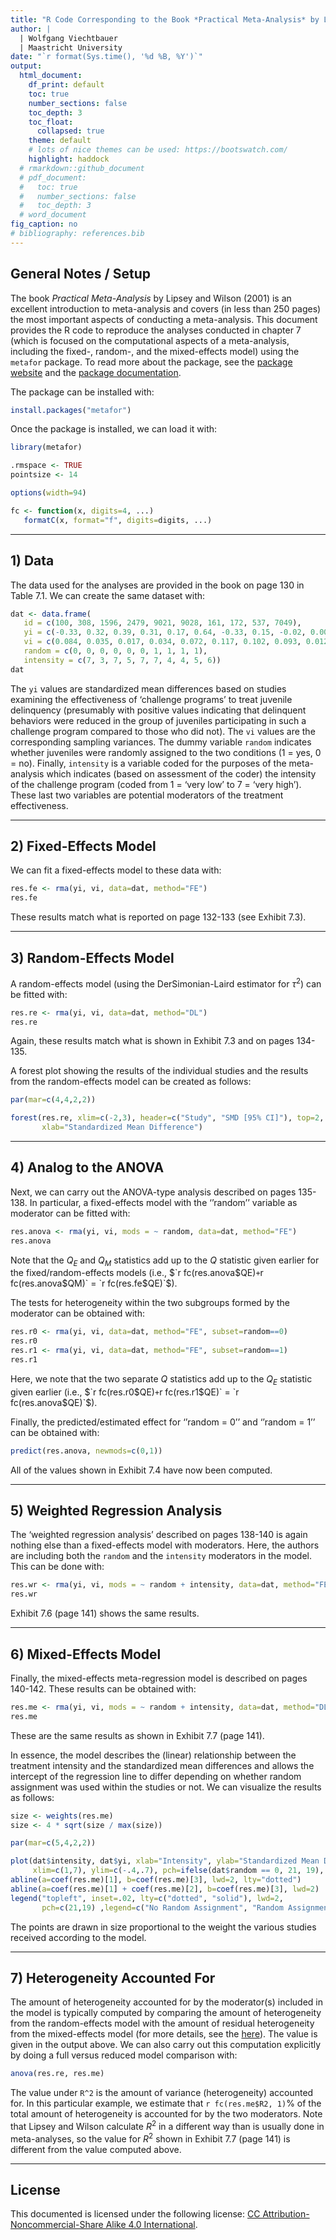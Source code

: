 ```yaml
---
title: "R Code Corresponding to the Book *Practical Meta-Analysis* by Lipsey and Wilson (2001)"
author: |
  | Wolfgang Viechtbauer
  | Maastricht University
date: "`r format(Sys.time(), '%d %B, %Y')`"
output:
  html_document:
    df_print: default
    toc: true
    number_sections: false
    toc_depth: 3
    toc_float:
      collapsed: true
    theme: default
    # lots of nice themes can be used: https://bootswatch.com/
    highlight: haddock
  # rmarkdown::github_document
  # pdf_document:
  #   toc: true
  #   number_sections: false
  #   toc_depth: 3
  # word_document
fig_caption: no
# bibliography: references.bib
---
```


## General Notes / Setup

The book *Practical Meta-Analysis* by Lipsey and Wilson (2001) is an excellent introduction to meta-analysis and covers (in less than 250 pages) the most important aspects of conducting a meta-analysis. This document provides the R code to reproduce the analyses conducted in chapter 7 (which is focused on the computational aspects of a meta-analysis, including the fixed-, random-, and the mixed-effects model) using the `metafor` package. To read more about the package, see the [package website](http://www.metafor-project.org/) and the [package documentation](https://wviechtb.github.io/metafor/).

The package can be installed with:

```r
install.packages("metafor")
```

Once the package is installed, we can load it with:

```r
library(metafor)
```

```r
.rmspace <- TRUE
pointsize <- 14

options(width=94)

fc <- function(x, digits=4, ...)
   formatC(x, format="f", digits=digits, ...)
```

***

## 1) Data

The data used for the analyses are provided in the book on page 130 in Table 7.1. We can create the same dataset with:

```r
dat <- data.frame(
   id = c(100, 308, 1596, 2479, 9021, 9028, 161, 172, 537, 7049),
   yi = c(-0.33, 0.32, 0.39, 0.31, 0.17, 0.64, -0.33, 0.15, -0.02, 0.00),
   vi = c(0.084, 0.035, 0.017, 0.034, 0.072, 0.117, 0.102, 0.093, 0.012, 0.067),
   random = c(0, 0, 0, 0, 0, 0, 1, 1, 1, 1),
   intensity = c(7, 3, 7, 5, 7, 7, 4, 4, 5, 6))
dat
```

The `yi` values are standardized mean differences based on studies examining the effectiveness of 'challenge programs' to treat juvenile delinquency (presumably with positive values indicating that delinquent behaviors were reduced in the group of juveniles participating in such a challenge program compared to those who did not). The `vi` values are the corresponding sampling variances. The dummy variable `random` indicates whether juveniles were randomly assigned to the two conditions (1 = yes, 0 = no). Finally, `intensity` is a variable coded for the purposes of the meta-analysis which indicates (based on assessment of the coder) the intensity of the challenge program (coded from 1 = 'very low' to 7 = 'very high'). These last two variables are potential moderators of the treatment effectiveness.

***

## 2) Fixed-Effects Model

We can fit a fixed-effects model to these data with:

```r
res.fe <- rma(yi, vi, data=dat, method="FE")
res.fe
```

These results match what is reported on page 132-133 (see Exhibit 7.3).

***

## 3) Random-Effects Model

A random-effects model (using the DerSimonian-Laird estimator for $\tau^2$) can be fitted with:

```r
res.re <- rma(yi, vi, data=dat, method="DL")
res.re
```

Again, these results match what is shown in Exhibit 7.3 and on pages 134-135.

A forest plot showing the results of the individual studies and the results from the random-effects model can be created as follows:

```r
par(mar=c(4,4,2,2))

forest(res.re, xlim=c(-2,3), header=c("Study", "SMD [95% CI]"), top=2,
       xlab="Standardized Mean Difference")
```

***

## 4) Analog to the ANOVA

Next, we can carry out the ANOVA-type analysis described on pages 135-138. In particular, a fixed-effects model with the ''random'' variable as moderator can be fitted with:

```r
res.anova <- rma(yi, vi, mods = ~ random, data=dat, method="FE")
res.anova
```

Note that the $Q_E$ and $Q_M$ statistics add up to the $Q$ statistic given earlier for the fixed/random-effects models (i.e., $`r fc(res.anova$QE)` + `r fc(res.anova$QM)` = `r fc(res.fe$QE)`$).

The tests for heterogeneity within the two subgroups formed by the moderator can be obtained with:

```r
res.r0 <- rma(yi, vi, data=dat, method="FE", subset=random==0)
res.r0
res.r1 <- rma(yi, vi, data=dat, method="FE", subset=random==1)
res.r1
```

Here, we note that the two separate $Q$ statistics add up to the $Q_E$ statistic given earlier (i.e., $`r fc(res.r0$QE)` + `r fc(res.r1$QE)` = `r fc(res.anova$QE)`$).

Finally, the predicted/estimated effect for ''random = 0'' and ''random = 1'' can be obtained with:

```r
predict(res.anova, newmods=c(0,1))
```

All of the values shown in Exhibit 7.4 have now been computed.

***

## 5) Weighted Regression Analysis

The 'weighted regression analysis' described on pages 138-140 is again nothing else than a fixed-effects model with moderators. Here, the authors are including both the `random` and the `intensity` moderators in the model. This can be done with:

```r
res.wr <- rma(yi, vi, mods = ~ random + intensity, data=dat, method="FE")
res.wr
```

Exhibit 7.6 (page 141) shows the same results.

***

## 6) Mixed-Effects Model

Finally, the mixed-effects meta-regression model is described on pages 140-142. These results can be obtained with:

```r
res.me <- rma(yi, vi, mods = ~ random + intensity, data=dat, method="DL")
res.me
```

These are the same results as shown in Exhibit 7.7 (page 141).

In essence, the model describes the (linear) relationship between the treatment intensity and the standardized mean differences and allows the intercept of the regression line to differ depending on whether random assignment was used within the studies or not. We can visualize the results as follows:

```r
size <- weights(res.me)
size <- 4 * sqrt(size / max(size))

par(mar=c(5,4,2,2))

plot(dat$intensity, dat$yi, xlab="Intensity", ylab="Standardized Mean Difference",
     xlim=c(1,7), ylim=c(-.4,.7), pch=ifelse(dat$random == 0, 21, 19), cex=size)
abline(a=coef(res.me)[1], b=coef(res.me)[3], lwd=2, lty="dotted")
abline(a=coef(res.me)[1] + coef(res.me)[2], b=coef(res.me)[3], lwd=2)
legend("topleft", inset=.02, lty=c("dotted", "solid"), lwd=2,
       pch=c(21,19) ,legend=c("No Random Assignment", "Random Assignment"))
```

The points are drawn in size proportional to the weight the various studies received according to the model.

***

## 7) Heterogeneity Accounted For

The amount of heterogeneity accounted for by the moderator(s) included in the model is typically computed by comparing the amount of heterogeneity from the random-effects model with the amount of residual heterogeneity from the mixed-effects model (for more details, see the [here](http://www.metafor-project.org/doku.php/faq#for_mixed-effects_models_how_i)). The value is given in the output above. We can also carry out this computation explicitly by doing a full versus reduced model comparison with:

```r
anova(res.re, res.me)
```

The value under `R^2` is the amount of variance (heterogeneity) accounted for. In this particular example, we estimate that `r fc(res.me$R2, 1)`% of the total amount of heterogeneity is accounted for by the two moderators. Note that Lipsey and Wilson calculate $R^2$ in a different way than is usually done in meta-analyses, so the value for $R^2$ shown in Exhibit 7.7 (page 141) is different from the value computed above.

***

## License

This documented is licensed under the following license: [CC Attribution-Noncommercial-Share Alike 4.0 International](http://creativecommons.org/licenses/by-nc-sa/4.0/).
